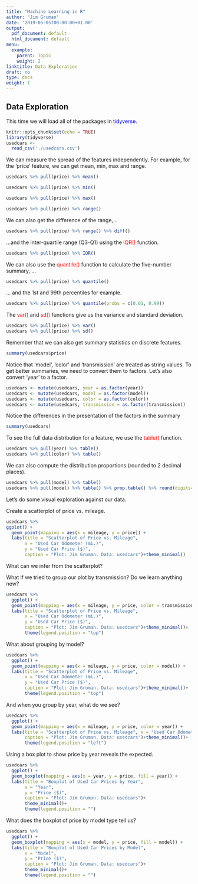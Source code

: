 ```yaml
---
title: "Machine Learning in R"
author: "Jim Gruman"
date: '2019-05-05T00:00:00+01:00'
output:
  pdf_document: default
  html_document: default
menu:
  example:
    parent: Topic
    weight: 2
linktitle: Data Exploration
draft: no
type: docs
weight: 1
---
```


## Data Exploration

This time we will load all of the packages in <span style="color:blue">tidyverse</span>.

```r
knitr::opts_chunk$set(echo = TRUE)
library(tidyverse)
usedcars <-
  read_csv('./usedcars.csv')
```

We can measure the spread of the features independently. For example, for the 'price' feature, we can get mean, min, max and range.

```r
usedcars %>% pull(price) %>% mean()
```
```r
usedcars %>% pull(price) %>% min()
```
```r
usedcars %>% pull(price) %>% max()
```
```r
usedcars %>% pull(price) %>% range()
```

We can also get the difference of the range,...
```r
usedcars %>% pull(price) %>% range() %>% diff()
```

...and the inter-quartile range (Q3-Q1) using the <span style="color:red">IQR()</span> function. 
```r
usedcars %>% pull(price) %>% IQR()
```

We can also use the <span style="color:red">quantile()</span> function to calculate the five-number summary, ...
```r
usedcars %>% pull(price) %>% quantile()
```

... and the 1st and 99th percentiles for example.
```r
usedcars %>% pull(price) %>% quantile(probs = c(0.01, 0.99))
```

The <span style="color:red">var()</span> and <span style="color:red">sd()</span> functions give us the variance and standard deviation. 
```r
usedcars %>% pull(price) %>% var()
usedcars %>% pull(price) %>% sd()
```

Remember that we can also get summary statistics on discrete features. 
```r
summary(usedcars$price)
```

Notice that 'model', 'color' and 'transmission' are treated as string values. To get better summaries, we need to convert them to factors. Let's also convert 'year' to a factor.
```r
usedcars <- mutate(usedcars, year = as.factor(year))
usedcars <- mutate(usedcars, model = as.factor(model))
usedcars <- mutate(usedcars, color = as.factor(color))
usedcars <- mutate(usedcars, transmission = as.factor(transmission))
```

Notice the differences in the presentation of the factors in the summary
```r
summary(usedcars)
```

To see the full data distribution for a feature, we use the <span style="color:red">table()</span> function.
```r
usedcars %>% pull(year) %>% table()
usedcars %>% pull(color) %>% table()
```

We can also compute the distribution proportions (rounded to 2 decimal places).
```r
usedcars %>% pull(model) %>% table()
usedcars %>% pull(model) %>% table() %>% prop.table() %>% round(digits=4) * 100
```

Let's do some visual exploration against our data.

Create a scatterplot of price vs. mileage.
```r
usedcars %>%
ggplot() +
  geom_point(mapping = aes(x = mileage, y = price)) +
  labs(title = "Scatterplot of Price vs. Mileage", 
       x = "Used Car Odometer (mi.)", 
       y = "Used Car Price ($)",
       caption = "Plot: Jim Gruman. Data: usedcars")+theme_minimal()
```
What can we infer from the scatterplot?
 
What if we tried to group our plot by transmission? Do we learn anything new?
```r
usedcars %>%
  ggplot() +
  geom_point(mapping = aes(x = mileage, y = price, color = transmission)) +
  labs(title = "Scatterplot of Price vs. Mileage", 
       x = "Used Car Odometer (mi.)", 
       y = "Used Car Price ($)",
       caption = "Plot: Jim Gruman. Data: usedcars")+theme_minimal()+
       theme(legend.position = "top")
```

What about grouping by model?
```r
usedcars %>%
  ggplot() +
  geom_point(mapping = aes(x = mileage, y = price, color = model)) +
  labs(title = "Scatterplot of Price vs. Mileage", 
       x = "Used Car Odometer (mi.)", 
       y = "Used Car Price ($)",
       caption = "Plot: Jim Gruman. Data: usedcars")+theme_minimal()+
       theme(legend.position = "top")
```

And when you group by year, what do we see?
```r
usedcars %>%
  ggplot() +
  geom_point(mapping = aes(x = mileage, y = price, color = year)) +
  labs(title = "Scatterplot of Price vs. Mileage", x = "Used Car Odometer (mi.)", y = "Used Car Price ($)",
       caption = "Plot: Jim Gruman. Data: usedcars")+theme_minimal()+
       theme(legend.position = "left")
```

Using a box plot to show price by year reveals the expected.
```r
usedcars %>%
  ggplot() +
  geom_boxplot(mapping = aes(x = year, y = price, fill = year)) +
  labs(title = "Boxplot of Used Car Prices by Year", 
       x = "Year", 
       y = "Price ($)",
       caption = "Plot: Jim Gruman. Data: usedcars")+
       theme_minimal()+
       theme(legend.position = "")
```

What does the boxplot of price by model type tell us?
```r
usedcars %>%
  ggplot() +
  geom_boxplot(mapping = aes(x = model, y = price, fill = model)) +
  labs(title = "Boxplot of Used Car Prices by Model", 
       x = "Model", 
       y = "Price ($)",
       caption = "Plot: Jim Gruman. Data: usedcars")+
       theme_minimal()+
       theme(legend.position = "")
```